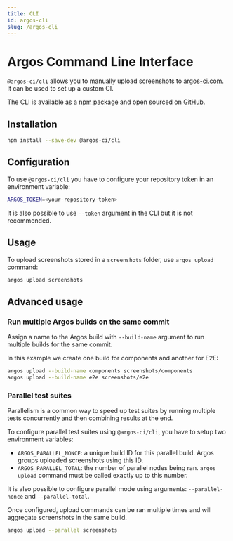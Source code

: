```yaml
---
title: CLI
id: argos-cli
slug: /argos-cli
---
```


# Argos Command Line Interface

`@argos-ci/cli` allows you to manually upload screenshots to [argos-ci.com](https://app.argos-ci.com). It can be used to set up a custom CI.

The CLI is available as a [npm package](https://www.npmjs.com/package/@argos-ci/cli) and open sourced on [GitHub](https://github.com/argos-ci/argos-javascript/tree/main/packages/cli).

## Installation

```sh
npm install --save-dev @argos-ci/cli
```

## Configuration

To use `@argos-ci/cli` you have to configure your repository token in an environment variable:

```sh
ARGOS_TOKEN=<your-repository-token>
```

It is also possible to use `--token` argument in the CLI but it is not recommended.

## Usage

To upload screenshots stored in a `screenshots` folder, use `argos upload` command:

```sh
argos upload screenshots
```

## Advanced usage

### Run multiple Argos builds on the same commit

Assign a name to the Argos build with `--build-name` argument to run multiple builds for the same commit.

In this example we create one build for components and another for E2E:

```sh
argos upload --build-name components screenshots/components
argos upload --build-name e2e screenshots/e2e
```

### Parallel test suites

Parallelism is a common way to speed up test suites by running multiple tests concurrently and then combining results at the end.

To configure parallel test suites using `@argos-ci/cli`, you have to setup two environment variables:

- `ARGOS_PARALLEL_NONCE`: a unique build ID for this parallel build. Argos groups uploaded screenshots using this ID.
- `ARGOS_PARALLEL_TOTAL`: the number of parallel nodes being ran. `argos upload` command must be called exactly up to this number.

It is also possible to configure parallel mode using arguments: `--parallel-nonce` and `--parallel-total`.

Once configured, upload commands can be ran multiple times and will aggregate screenshots in the same build.

```sh
argos upload --parallel screenshots
```
